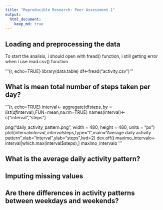 ```yaml
---
title: "Reproducible Research: Peer Assessment 1"
output: 
  html_document:
    keep_md: true
---
```



## Loading and preprocessing the data
To start the analisis, i should open with  fread() function, i still getting error
when i use read.csv() function 

'''{r, echo=TRUE}
library(data.table)
df<-fread("activity.csv")
'''


## What is mean total number of steps taken per day?


'''{r, echo=TRUE}
interval<- aggregate(df$steps,by=list(df$interval),FUN=mean,na.rm=TRUE)
names(interval)<-c("interval","steps")

png("daily_activity_pattern.png", width = 480, height = 480, units = "px")
plot(interval$interval,interval$steps,type="l",main="Average daily activity pattern",xlab="interval",ylab="steps",lwd=2)
dev.off()
maximo_intervalo<-interval[which.max(interval$steps),]
maximo_intervalo
'''

## What is the average daily activity pattern?



## Imputing missing values



## Are there differences in activity patterns between weekdays and weekends?
